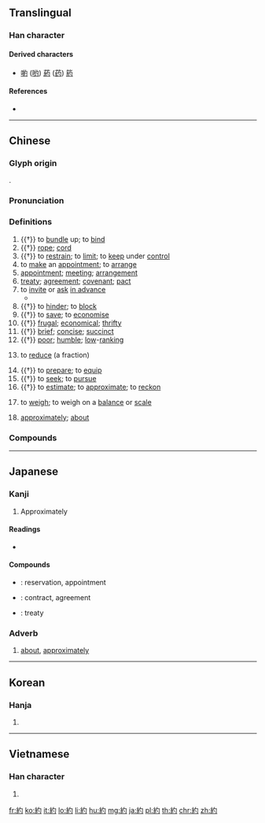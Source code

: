 {{character info/new}}
{{also|约}}
==Translingual==

===Han character===
{{Han char|rn=120|rad=糸|as=03|sn=9|four=27920|canj=VFPI,VFPM|ids=⿰糹勺}}

====Derived characters====
* [[喲]] ([[哟]]) [[葯]] ([[药]]) [[箹]]

====References====
* {{Han ref|kx=0915.210|dkj=27242|dj=1343.070|hdz=53364.150|uh=7D04|ud=32004|bh=ACF9|bd=44281}}

----

==Chinese==
{{zh-forms|s=约}}

===Glyph origin===
{{Han etyl}}
{{Han compound|糸|勺|ls=psc|c1=s|c2=p|t1=rope}}.

===Pronunciation===
{{zh-pron
|m=yuē,yāo
|m_note=yāo - only the sense of “to weigh on a balance or scale”
|m-s=yuo2
|c=joek3
|h=pfs=yok
|md=iók/ióh
|md_note=iók - literary; ióh - vernacular
|mn=qz,tw,xm:iok/twv,zz:iak/qz,tw,xm,zz:ioh
|mn_note=iok/iak - literary; ioh - vernacular
|w=4iaq
|mc=y
|oc=y
|cat=v,n,adv
}}

===Definitions===
{{zh-hanzi}}

# {{†}} to [[bundle]] up; to [[bind]]
# {{†}} [[rope]]; [[cord]]
# {{†}} to [[restrain]]; to [[limit]]; to [[keep]] under [[control]]
# to [[make]] an [[appointment]]; to [[arrange]]
# [[appointment]]; [[meeting]]; [[arrangement]]
# [[treaty]]; [[agreement]]; [[covenant]]; [[pact]]
# to [[invite]] or [[ask]] [[in advance]]
#* {{zh-x|我 想 約 你 明天 一起 去 吃飯，不 知道 你 有 沒有 時間。|I'd like to '''invite''' you out to have a meal tomorrow, if you have the time.}}
# {{†}} to [[hinder]]; to [[block]]
# {{†}} to [[save]]; to [[economise]]
# {{†}} [[frugal]]; [[economical]]; [[thrifty]]
# {{†}} [[brief]]; [[concise]]; [[succinct]]
# {{†}} [[poor]]; [[humble]]; [[low]]-[[ranking]]
# {{lb|zh|mathematics}} to [[reduce]] (a fraction)
# {{†}} to [[prepare]]; to [[equip]]
# {{†}} to [[seek]]; to [[pursue]]
# {{†}} to [[estimate]]; to [[approximate]]; to [[reckon]]
# {{lb|zh|colloquial}} to [[weigh]]; to weigh on a [[balance]] or [[scale]]
# [[approximately]]; [[about]]

===Compounds===
{{zh-der|友好條約|守約施博|借約|單務契約|契約說|不約而同|契約書|依約|儉約|廣州和約|勞動契約|人約黃昏|售貨合約|契約|丰姿綽約|公約數|協約|制約反應|不約而合|協約國|北京條約|從約|幽期密約|巴黎和約|婉約|契約農業|廢約|定約|彴約|履約|婚約|守約|對等條約|和平條約|伊犁條約|密約|博文約禮|工作契約|婥約|大約|婉約派|主契約|太空條約|如約|失約|和約|厲行節約|制約刺激|基礎條約|公約|大信不約|合約|商約|團體協約|南京條約|制約|丰神綽約|九國公約|新約全書|括約肌|租約|條約|換約|桑中之約|洛桑公約|界約|特約演員|成約|燕約鶯期|畔約|璦琿條約|穿鼻草約|租賃契約|承攬契約|社會契約|月約星期|破約|稿約|盟約|文約|有償契約|由博返約|有約在先|特約|爽約|無償契約|窨約|特約商店|毀約|死約會|死亡約會|有名契約|相約|期約|約章|約拿書|約談|約定俗成|約會|約計|負約|締約|約分|約迭|誓約|約法|要約人|約莫|約定|簡約|管約|約從|舊約全書|辛丑和約|約集|虎門條約|補約|約翰|約分數|舊約|約翰福音|約略|變約|草約|鄉約|紐約|結約|節約能源|預約|規約|約克夏|約指|華沙公約|約約|約克夏豬|非戰公約|約據|約翰牛|違約|節約|締約國|違約金|續約|踐約|立約|雞黍之約|綽約多姿|馬關條約|簽約|黃埔條約|訂約|要約|風姿綽約|紐約州|邀約|紐約影展|雙務契約|約見|雨約雲期|隱約其辭|隱約|隨意契約|約束|約期|通商條約|約數|約旦|隱隱約約|背約|違約交割|約言|違信背約|解約|花約|綽約|赴約|罰約|約同|處約|約請|約旦河|約法三章}}

----

==Japanese==

===Kanji===
{{ja-kanji|grade=4|rs=糸03}}

# Approximately

====Readings====
* {{ja-readings|on=[[やく]] (yaku)|kun=[[つずめる]] (tsuzumeru), [[つずまやか]] (tsuzumayaka)}}

====Compounds====
* {{ja-r|予約|よやく}}: reservation, appointment
* {{ja-r|契約|けいやく}}: contract, agreement
* {{ja-r|条約|じょうやく}}: treaty

===Adverb===
{{ja-pos|adverb|やく}}

# [[about]], [[approximately]]
#: {{ja-usex|'''約''' 一ヶ月|'''やく''' いっヶげつ|'''approximately''' one month}}
#: {{ja-usex|宇宙の直径は'''約'''930億光年だ。|^うちゅう の ちょっけい は '''やく''' 930 おく こうねん だ。|The diameter of the universe is '''some''' ninety-three billion light years.}}

----

==Korean==

===Hanja===
{{ko-hanja|hangeul=[[약]], [[요]]|eumhun=|rv=yak, yo|mr=yak, yo|y=yak, yo}}

# {{defn|lang=ko|sort=糸03}}

----

==Vietnamese==

===Han character===
{{vi-hantu|[[ước]], [[yêu]]|rs=糸03}}

# {{defn|lang=vi|sort=糸03}}

[[fr:約]]
[[ko:約]]
[[it:約]]
[[lo:約]]
[[li:約]]
[[hu:約]]
[[mg:約]]
[[ja:約]]
[[pl:約]]
[[th:約]]
[[chr:約]]
[[zh:約]]